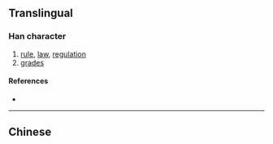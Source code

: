 {{also|則}}
==Translingual==

===Han character===
{{Han char|rn=18|rad=刀|as=04|sn=6|four=|canj=月人中弓 (BOLN)|ids=⿰[[贝]][[刂]]}}

# [[rule]], [[law]], [[regulation]]
# [[grade]]s

====References====
* {{Han ref|kx=0137.301|hdz=10326.050|uh=5219|ud=21017}}

----
==Chinese==
{{zh-see|則}}